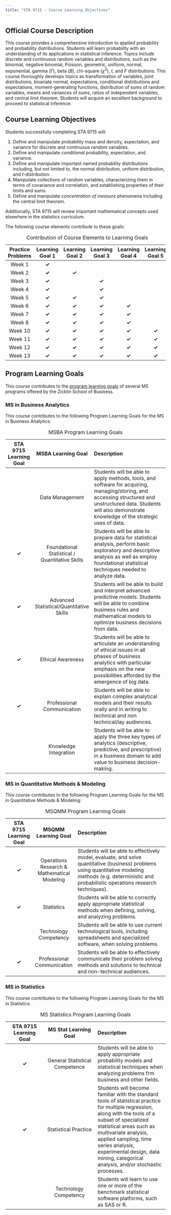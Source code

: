 ```yaml
---
title: "STA 9715 - Course Learning Objectives"
---
```


## Official Course Description

This course provides a comprehensive introduction to applied probability and
probability distributions. Students will learn probability with an understanding
of its applications in statistical inference. Topics include discrete and
continuous random variables and distributions, such as the binomial, negative
binomial, Poisson, geometric, uniform, normal, exponential, gamma ($\Gamma$),
beta ($B$), chi-square ($\chi^2$), $t$, and $F$ distributions. This course
thoroughly develops topics as transformation of variables, joint distributions,
bivariate normal, expectations, conditional distributions and expectations,
moment-generating functions, distribution of sums of random variables, means and
variances of sums, ratios of independent variables, and central limit theorem.
Students will acquire an excellent background to proceed to statistical
inference.

## Course Learning Objectives

Students successfully completing STA 9715 will:

1.  Define and manipulate probability mass and density, expectation, and
    variance for discrete and continuous random variables.
2.  Define and manipulate *conditional* probability, expectation, and variance.
3.  Define and manipulate important named probability distributions including,
    but not limited to, the normal distribution, uniform distribution, and
    $t$-distribution.
4.  Manipulate collections of random variables, characterizing them in terms of
    covariance and correlation, and establishing properties of their limits and
    sums.
5.  Define and manipulate *concentration of measure* phenomena including the
    central limit theorem.

Additionally, STA 9715 will review important mathematical concepts used
elsewhere in the statistics curriculum.

The following course elements contribute to these goals:

| Practice Problems | Learning Goal 1 | Learning Goal 2 | Learning Goal 3 | Learning Goal 4 | Learning Goal 5 |
|:-----------------:|:---------------:|:---------------:|:---------------:|:---------------:|:---------------:|
|      Week 1       |      **✓**      |                 |                 |                 |                 |
|      Week 2       |      **✓**      |      **✓**      |                 |                 |                 |
|      Week 3       |      **✓**      |                 |      **✓**      |                 |                 |
|      Week 4       |      **✓**      |                 |      **✓**      |                 |                 |
|      Week 5       |      **✓**      |      **✓**      |      **✓**      |                 |                 |
|      Week 6       |      **✓**      |      **✓**      |      **✓**      |      **✓**      |                 |
|      Week 7       |      **✓**      |      **✓**      |      **✓**      |      **✓**      |                 |
|      Week 8       |      **✓**      |      **✓**      |      **✓**      |      **✓**      |                 |
|      Week 10      |      **✓**      |      **✓**      |      **✓**      |      **✓**      |      **✓**      |
|      Week 11      |      **✓**      |      **✓**      |      **✓**      |      **✓**      |      **✓**      |
|      Week 12      |      **✓**      |      **✓**      |      **✓**      |      **✓**      |      **✓**      |
|      Week 13      |      **✓**      |      **✓**      |      **✓**      |      **✓**      |      **✓**      |

: Contribution of Course Elements to Learning Goals

## Program Learning Goals

This course contributes to the [program learning
goals](https://zicklin.baruch.cuny.edu/faculty-research/faculty-staff/assurance-of-learning/)
of several MS programs offered by the Zicklin School of Business.

### MS in Business Analytics

This course contributes to the following Program Learning Goals for the MS in
Business Analytics:

| STA 9715 Learning Goal |               MSBA Learning Goal               | Description                                                                                                                                                                                                          |
|:----------------------:|:----------------------------------------------:|:---------------------------------------------------------------------------------------------------------------------------------------------------------------------------------------------------------------------|
|                        |                Data Management                 | Students will be able to apply methods, tools, and software for acquiring, managing/storing, and accessing structured and unstructured data. Students will also demonstrate knowledge of the strategic uses of data. |
|         **✓**          | Foundational Statistical / Quantitative Skills | Students will be able to prepare data for statistical analysis, perform basic exploratory and descriptive analysis as well as employ foundational statistical techniques needed to analyze data.                     |
|         **✓**          |    Advanced Statistical/Quantitative Skills    | Students will be able to build and interpret advanced predictive models. Students will be able to combine business rules and mathematical models to optimize business decisions from data.                           |
|         **✓**          |               Ethical Awareness                | Students will be able to articulate an understanding of ethical issues in all phases of business analytics with particular emphasis on the new possibilities afforded by the emergence of big data.                  |
|         **✓**          |           Professional Communication           | Students will be able to explain complex analytical models and their results orally and in writing to technical and non technical/lay audiences.                                                                     |
|                        |             Knowledge Integration              | Students will be able to apply the three key types of analytics (descriptive, predictive, and prescriptive) in a business domain to add value to business decision-making.                                           |

: MSBA Program Learning Goals

### MS in Quantitative Methods & Modeling

This course contributes to the following Program Learning Goals for the MS in
Quantitative Methods & Modeling:

| STA 9715 Learning Goal |             MSQMM Learning Goal             | Description                                                                                                                                                                                                 |
|:----------------------:|:-------------------------------------------:|:------------------------------------------------------------------------------------------------------------------------------------------------------------------------------------------------------------|
|         **✓**          | Operations Research & Mathematical Modeling | Students will be able to effectively model, evaluate, and solve quantitative (business) problems using quantitative modeling methods (e.g. deterministic and probabilistic operations research techniques). |
|         **✓**          |                 Statistics                  | Students will be able to correctly apply appropriate statistical methods when defining, solving, and analyzing problems.                                                                                    |
|                        |            Technology Competency            | Students will be able to use current technological tools, including spreadsheets and specialized software, when solving problems.                                                                           |
|         **✓**          |         Professional Communication          | Students will be able to effectively communicate their problem solving methods and solutions to technical and non-technical audiences.                                                                      |

: MSQMM Program Learning Goals

### MS in Statistics

This course contributes to the following Program Learning Goals for the MS in
Statistics:

| STA 9715 Learning Goal |     MS Stat Learning Goal      | Description                                                                                                                                                                                                                                                                                                                           |
|:----------------------:|:------------------------------:|:-------------------------------------------|
|         **✓**          | General Statistical Competence | Students will be able to apply appropriate probability models and statistical techniques when analyzing problems frm business and other fields.                                                                                                                                                                                       |
|         **✓**          |      Statistical Practice      | Students will become familiar with the standard tools of statistical practice for multiple regression, along with the tools of a subset of specialized statistical areas such as multivariate analysis, applied sampling, time series analysis, experimental design, data mining, categorical analysis, and/or stochastic processes.  |
|                        |     Technology Competency      | Students will learn to use one or more of the benchmark statistical software platforms, such as SAS or R.                                                                                                                                                                                                                             |

: MS Statistics Program Learning Goals
